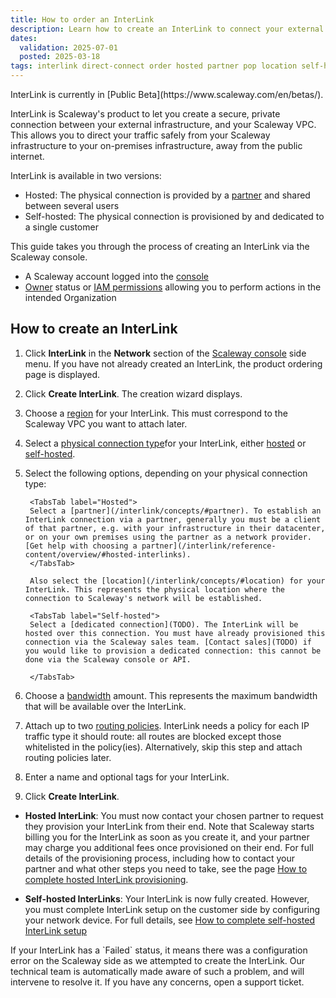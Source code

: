 ```yaml
---
title: How to order an InterLink
description: Learn how to create an InterLink to connect your external infrastructure to your Scaleway cloud, either hosted by a partner or self-hosted with your own physical connection. Step-by-step guide included.
dates:
  validation: 2025-07-01
  posted: 2025-03-18
tags: interlink direct-connect order hosted partner pop location self-hosted dedicated
---
```



<Message type="note">
InterLink is currently in [Public Beta](https://www.scaleway.com/en/betas/).
</Message>

InterLink is Scaleway's product to let you create a secure, private connection between your external infrastructure, and your Scaleway VPC. This allows you to direct your traffic safely from your Scaleway infrastructure to your on-premises infrastructure, away from the public internet.

InterLink is available in two versions:

- Hosted: The physical connection is provided by a [partner](/interlink/concepts/#partner) and shared between several users
- Self-hosted: The physical connection is provisioned by and dedicated to a single customer

<Lightbox image={image1} alt="A diagram shows how a Scaleway VPC, to the left, can be attached to an InterLink, which then connects to external customer infrastructure." />

This guide takes you through the process of creating an InterLink via the Scaleway console.

<Requirements />

- A Scaleway account logged into the [console](https://console.scaleway.com)
- [Owner](/iam/concepts/#owner) status or [IAM permissions](/iam/concepts/#permission) allowing you to perform actions in the intended Organization

## How to create an InterLink

1. Click **InterLink** in the **Network** section of the [Scaleway console](https://console.scaleway.com) side menu. If you have not already created an InterLink, the product ordering page is displayed.

2. Click **Create InterLink**. The creation wizard displays.

    <Lightbox image={image2} alt="A screen of the Scaleway console shows the first section of the InterLink order form. The different sections are explained in the steps below." />

3. Choose a [region](/interlink/concepts/#region) for your InterLink. This must correspond to the Scaleway VPC you want to attach later.

3. Select a [physical connection type](/interlink/concepts/#connection-type)for your InterLink, either [hosted](TODO) or [self-hosted](TODO).

4. Select the following options, depending on your physical connection type: 

   <Tabs id="interlink-create">
    
        <TabsTab label="Hosted">
        Select a [partner](/interlink/concepts/#partner). To establish an InterLink connection via a partner, generally you must be a client of that partner, e.g. with your infrastructure in their datacenter, or on your own premises using the partner as a network provider. [Get help with choosing a partner](/interlink/reference-content/overview/#hosted-interlinks).
        </TabsTab>

        Also select the [location](/interlink/concepts/#location) for your InterLink. This represents the physical location where the connection to Scaleway's network will be established.

        <TabsTab label="Self-hosted">
        Select a [dedicated connection](TODO). The InterLink will be hosted over this connection. You must have already provisioned this connection via the Scaleway sales team. [Contact sales](TODO) if you would like to provision a dedicated connection: this cannot be done via the Scaleway console or API.
        
        </TabsTab>
    </Tabs>

5. Choose a [bandwidth](/interlink/concepts/#bandwidth) amount. This represents the maximum bandwidth that will be available over the InterLink.

6. Attach up to two [routing policies](TODO). InterLink needs a policy for each IP traffic type it should route: all routes are blocked except those whitelisted in the policy(ies). Alternatively, skip this step and attach routing policies later.

7. Enter a name and optional tags for your InterLink.

8. Click **Create InterLink**.

- **Hosted InterLink**: You must now contact your chosen partner to request they provision your InterLink from their end. Note that Scaleway starts billing you for the InterLink as soon as you create it, and your partner may charge you additional fees once provisioned on their end. For full details of the provisioning process, including how to contact your partner and what other steps you need to take, see the page [How to complete hosted InterLink provisioning](/interlink/how-to/complete-provisioning/).
    <Lightbox image={image3} alt="A four step flow chart shows the following steps: 1. User orders InterLink via Scaleway, 2. User requests InterLink from partner, 3. Partner accepts InterLink request, 4. Partner provisions InterLink." /> 

- **Self-hosted InterLinks**: Your InterLink is now fully created. However, you must complete InterLink setup on the customer side by configuring your network device. For full details, see [How to complete self-hosted InterLink setup](TODO)
    <Lightbox image={image4} alt="A four step flow chart shows the following steps: 1. User orders InterLink via Scaleway, 2. User requests InterLink from partner, 3. Partner accepts InterLink request, 4. Partner provisions InterLink." /> 

<Message type="note">
If your InterLink has a `Failed` status, it means there was a configuration error on the Scaleway side as we attempted to create the InterLink. Our technical team is automatically made aware of such a problem, and will intervene to resolve it. If you have any concerns, open a support ticket.
</Message>

